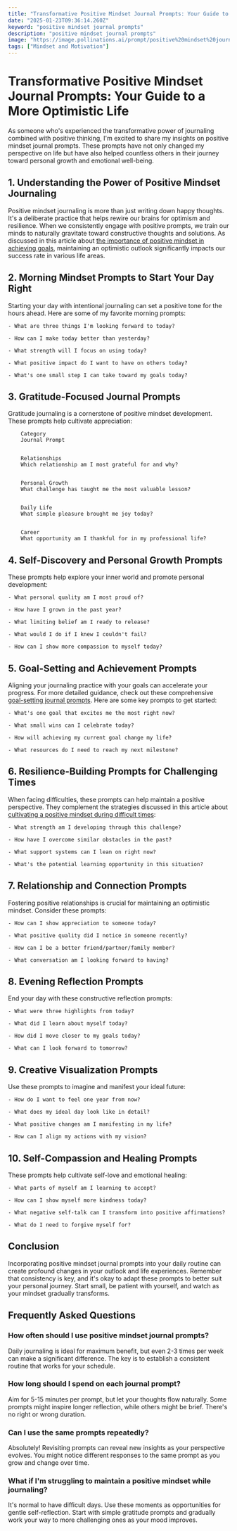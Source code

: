 ```yaml
---
title: "Transformative Positive Mindset Journal Prompts: Your Guide to a More Optimistic Life"
date: "2025-01-23T09:36:14.260Z"
keyword: "positive mindset journal prompts"
description: "positive mindset journal prompts"
image: "https://image.pollinations.ai/prompt/positive%20mindset%20journal%20prompts%2C%20realistic%20photo%2C%20high%20quality%2C%204k?width=1024&height=1024&nologo=true"
tags: ["Mindset and Motivation"]
---
```


# Transformative Positive Mindset Journal Prompts: Your Guide to a More Optimistic Life


As someone who's experienced the transformative power of journaling combined with positive thinking, I'm excited to share my insights on positive mindset journal prompts. These prompts have not only changed my perspective on life but have also helped countless others in their journey toward personal growth and emotional well-being.



## 1. Understanding the Power of Positive Mindset Journaling


Positive mindset journaling is more than just writing down happy thoughts. It's a deliberate practice that helps rewire our brains for optimism and resilience. When we consistently engage with positive prompts, we train our minds to naturally gravitate toward constructive thoughts and solutions. As discussed in this article about [the importance of positive mindset in achieving goals](https://productivityprospect.com/blog/importance-of-positive-mindset-in-achieving-goals/), maintaining an optimistic outlook significantly impacts our success rate in various life areas.



## 2. Morning Mindset Prompts to Start Your Day Right


Starting your day with intentional journaling can set a positive tone for the hours ahead. Here are some of my favorite morning prompts:




    - What are three things I'm looking forward to today?

    - How can I make today better than yesterday?

    - What strength will I focus on using today?

    - What positive impact do I want to have on others today?

    - What's one small step I can take toward my goals today?



## 3. Gratitude-Focused Journal Prompts


Gratitude journaling is a cornerstone of positive mindset development. These prompts help cultivate appreciation:




    
        Category
        Journal Prompt
    
    
        Relationships
        Which relationship am I most grateful for and why?
    
    
        Personal Growth
        What challenge has taught me the most valuable lesson?
    
    
        Daily Life
        What simple pleasure brought me joy today?
    
    
        Career
        What opportunity am I thankful for in my professional life?
    




## 4. Self-Discovery and Personal Growth Prompts


These prompts help explore your inner world and promote personal development:




    - What personal quality am I most proud of?

    - How have I grown in the past year?

    - What limiting belief am I ready to release?

    - What would I do if I knew I couldn't fail?

    - How can I show more compassion to myself today?



## 5. Goal-Setting and Achievement Prompts


Aligning your journaling practice with your goals can accelerate your progress. For more detailed guidance, check out these comprehensive [goal-setting journal prompts](https://productivityprospect.com/blog/goal-setting-journal-prompts/). Here are some key prompts to get started:




    - What's one goal that excites me the most right now?

    - What small wins can I celebrate today?

    - How will achieving my current goal change my life?

    - What resources do I need to reach my next milestone?



## 6. Resilience-Building Prompts for Challenging Times


When facing difficulties, these prompts can help maintain a positive perspective. They complement the strategies discussed in this article about [cultivating a positive mindset during difficult times](https://productivityprospect.com/blog/how-to-cultivate-a-positive-mindset-during-difficult-times/):




    - What strength am I developing through this challenge?

    - How have I overcome similar obstacles in the past?

    - What support systems can I lean on right now?

    - What's the potential learning opportunity in this situation?



## 7. Relationship and Connection Prompts


Fostering positive relationships is crucial for maintaining an optimistic mindset. Consider these prompts:




    - How can I show appreciation to someone today?

    - What positive quality did I notice in someone recently?

    - How can I be a better friend/partner/family member?

    - What conversation am I looking forward to having?



## 8. Evening Reflection Prompts


End your day with these constructive reflection prompts:




    - What were three highlights from today?

    - What did I learn about myself today?

    - How did I move closer to my goals today?

    - What can I look forward to tomorrow?



## 9. Creative Visualization Prompts


Use these prompts to imagine and manifest your ideal future:




    - How do I want to feel one year from now?

    - What does my ideal day look like in detail?

    - What positive changes am I manifesting in my life?

    - How can I align my actions with my vision?



## 10. Self-Compassion and Healing Prompts


These prompts help cultivate self-love and emotional healing:




    - What parts of myself am I learning to accept?

    - How can I show myself more kindness today?

    - What negative self-talk can I transform into positive affirmations?

    - What do I need to forgive myself for?



## Conclusion


Incorporating positive mindset journal prompts into your daily routine can create profound changes in your outlook and life experiences. Remember that consistency is key, and it's okay to adapt these prompts to better suit your personal journey. Start small, be patient with yourself, and watch as your mindset gradually transforms.



## Frequently Asked Questions


### How often should I use positive mindset journal prompts?

Daily journaling is ideal for maximum benefit, but even 2-3 times per week can make a significant difference. The key is to establish a consistent routine that works for your schedule.



### How long should I spend on each journal prompt?

Aim for 5-15 minutes per prompt, but let your thoughts flow naturally. Some prompts might inspire longer reflection, while others might be brief. There's no right or wrong duration.



### Can I use the same prompts repeatedly?

Absolutely! Revisiting prompts can reveal new insights as your perspective evolves. You might notice different responses to the same prompt as you grow and change over time.



### What if I'm struggling to maintain a positive mindset while journaling?

It's normal to have difficult days. Use these moments as opportunities for gentle self-reflection. Start with simple gratitude prompts and gradually work your way to more challenging ones as your mood improves.

